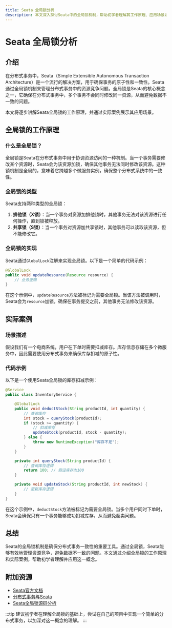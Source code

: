 ```yaml
---
title: Seata 全局锁分析
description: 本文深入探讨Seata中的全局锁机制，帮助初学者理解其工作原理、应用场景以及如何诊断相关问题。
---
```


# Seata 全局锁分析

## 介绍

在分布式事务中，Seata（Simple Extensible Autonomous Transaction Architecture）是一个流行的解决方案，用于确保事务的原子性和一致性。Seata通过全局锁机制来管理分布式事务中的资源竞争问题。全局锁是Seata的核心概念之一，它确保在分布式事务中，多个事务不会同时修改同一资源，从而避免数据不一致的问题。

本文将逐步讲解Seata全局锁的工作原理，并通过实际案例展示其应用场景。

## 全局锁的工作原理

### 什么是全局锁？

全局锁是Seata在分布式事务中用于协调资源访问的一种机制。当一个事务需要修改某个资源时，Seata会为该资源加锁，确保其他事务无法同时修改该资源。这种锁机制是全局的，意味着它跨越多个微服务实例，确保整个分布式系统中的一致性。

### 全局锁的类型

Seata支持两种类型的全局锁：

1. **排他锁（X锁）**：当一个事务对资源加排他锁时，其他事务无法对该资源进行任何操作，直到锁被释放。
2. **共享锁（S锁）**：当一个事务对资源加共享锁时，其他事务可以读取该资源，但不能修改它。

### 全局锁的实现

Seata通过`GlobalLock`注解来实现全局锁。以下是一个简单的代码示例：

```java
@GlobalLock
public void updateResource(Resource resource) {
    // 业务逻辑
}
```

在这个示例中，`updateResource`方法被标记为需要全局锁。当该方法被调用时，Seata会为`resource`加锁，确保在事务提交之前，其他事务无法修改该资源。

## 实际案例

### 场景描述

假设我们有一个电商系统，用户在下单时需要扣减库存。库存信息存储在多个微服务中，因此需要使用分布式事务来确保库存扣减的原子性。

### 代码示例

以下是一个使用Seata全局锁的库存扣减示例：

```java
@Service
public class InventoryService {

    @GlobalLock
    public void deductStock(String productId, int quantity) {
        // 查询库存
        int stock = queryStock(productId);
        if (stock >= quantity) {
            // 扣减库存
            updateStock(productId, stock - quantity);
        } else {
            throw new RuntimeException("库存不足");
        }
    }

    private int queryStock(String productId) {
        // 查询库存逻辑
        return 100; // 假设库存为100
    }

    private void updateStock(String productId, int newStock) {
        // 更新库存逻辑
    }
}
```

在这个示例中，`deductStock`方法被标记为需要全局锁。当多个用户同时下单时，Seata会确保只有一个事务能够成功扣减库存，从而避免超卖问题。

## 总结

Seata的全局锁机制是确保分布式事务一致性的重要工具。通过全局锁，Seata能够有效地管理资源竞争，避免数据不一致的问题。本文通过介绍全局锁的工作原理和实际案例，帮助初学者理解并应用这一概念。

## 附加资源

- [Seata官方文档](https://seata.io/zh-cn/docs/overview/what-is-seata.html)
- [分布式事务与Seata](https://dubbo.apache.org/zh/docs/advanced/seata/)
- [Seata全局锁源码分析](https://github.com/seata/seata)

:::tip
建议初学者在理解全局锁的基础上，尝试在自己的项目中实现一个简单的分布式事务，以加深对这一概念的理解。
:::